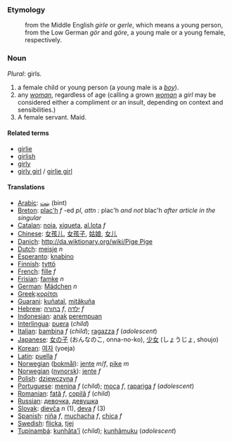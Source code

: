 ===Etymology===
:from the Middle English ''girle'' or ''gerle'', which means a young person, from the Low German ''gör'' and ''göre'', a young male or a young female, respectively.

===Noun===
''Plural'': girls.
#a female child or young person (a young male is a ''[[boy]]'').
#any ''[[woman]]'', regardless of age (calling a grown ''[[woman]]'' a ''girl'' may be considered either  a compliment or an insult, depending on context and sensibilities.)
#A female servant.  Maid.

====Related terms====
*[[girlie]]
*[[girlish]]
*[[girly]]
*[[girly girl]] / [[girlie girl]]

====Translations====
*[[Arabic]]: [[بنت]] (bint)
*[[Breton]]: [[plac'h]] ''f'' -ed ''pl'', ''attn :'' plac'h ''and not'' blac'h ''after article in the singular''
*[[Catalan]]: [[noia]], [[xiqueta]], [[al.lota]] ''f''
*[[Chinese]]: [[女孩儿]], [[女孩子]], [[姑娘]], [[女儿]]
*[[Danich]]: [[http://da.wiktionary.org/wiki/Pige Pige]]
*[[Dutch]]: [[meisje]] ''n''
*[[Esperanto]]: [[knabino]]
*[[Finnish]]: [[tyttö]]
*[[French]]: [[fille]] ''f''
*[[Frisian]]: [[famke]] ''n''
*[[German]]: [[Mädchen]] ''n''
*[[Greek]]:[[κορίτσι]]
*[[Guarani]]: [[kuñataĩ]], [[mitãkuña]]
*[[Hebrew]]: [[בחורה]] ''f'', [[ילדה]] ''f''
*[[Indonesian]]: [[anak]] [[perempuan]]
*[[Interlingua]]: [[puera]] (''child'')
*[[Italian]]: [[bambina]] ''f'' (''child''); [[ragazza]] ''f'' (''adolescent'')
*[[Japanese]]: [[女の子]] (おんなのこ, onna-no-ko), [[少女]] (しょうじょ, shoujo)
*[[Korean]]: [[여자]] (yoeja)
*[[Latin]]: [[puella]] ''f''
*[[Norwegian]] ([[bokmål]]): [[jente]] ''m''/''f'', [[pike]] ''m''
*[[Norwegian]] ([[nynorsk]]): [[jente]] ''f''
*[[Polish]]: [[dziewczyna]] ''f''
*[[Portuguese]]: [[menina]] ''f'' (''child''); [[moça]] ''f'', [[rapariga]] ''f'' (''adolescent'')
*[[Romanian]]: [[fată]] ''f'', [[copilă]] ''f'' (''child'')
*[[Russian]]: [[девочка]], [[девушка]]
*[[Slovak]]: [[dievča]] ''n'' (1), [[deva]] ''f'' (3)
*[[Spanish]]: [[niña]] ''f'', [[muchacha]] ''f'', [[chica]] ''f''
*[[Swedish]]: [[flicka]], [[tjej]]
*[[Tupinambá]]: [[kunhãta'ĩ]] (''child''); [[kunhãmuku]] (''adolescent'')